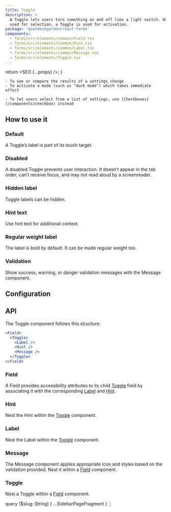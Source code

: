 ```yaml
---
title: Toggle
description: >
  A Toggle lets users turn something on and off like a light switch. Unlike a Checkbox, which is
  used for selection, a Toggle is used for activation.
package: '@zendeskgarden/react-forms'
components:
  - forms/src/elements/common/Field.tsx
  - forms/src/elements/common/Hint.tsx
  - forms/src/elements/common/Label.tsx
  - forms/src/elements/common/Message.tsx
  - forms/src/elements/Toggle.tsx
---
```



  return <SEO {...props} />;
}

<Usage>
  <Use>

    - To see or compare the results of a settings change
    - To activate a mode (such as "dark mode") which takes immediate effect

  </Use>
  <Misuse>

    - To let users select from a list of settings, use [Checkboxes](/components/checkbox) instead

  </Misuse>
</Usage>

## How to use it

### Default

A Toggle’s label is part of its touch target.


<CodeExample code={DefaultCode}>
  <Default />
</CodeExample>

### Disabled

A disabled Toggle prevents user interaction. It doesn’t appear in the tab order, can’t receive focus, and may not read
aloud by a screenreader.


<CodeExample code={DisabledCode}>
  <Disabled />
</CodeExample>

### Hidden label

Toggle labels can be hidden.


<CodeExample code={HiddenCode}>
  <Hidden />
</CodeExample>

### Hint text

Use hint text for additional context.


<CodeExample code={HintCode}>
  <Hint />
</CodeExample>

### Regular weight label

The label is bold by default. It can be made regular weight too.


<CodeExample code={RegularWeightLabelCode}>
  <RegularWeightLabel />
</CodeExample>

### Validation

Show success, warning, or danger validation messages with the Message component.


<CodeExample code={ValidationCode}>
  <Validation />
</CodeExample>

## Configuration

<Configuration reactPackage={props.data.mdx.package} components={props.data.mdx.components} />

## API

The Toggle component follows this structure:

```jsx
<Field>
  <Toggle>
    <Label />
    <Hint />
    <Message />
  </Toggle>
</Field>
```

### Field

<Component components={props.data.mdx.components} componentName="field" />

A Field provides accessibility attributes to its child [Toggle](#toggle) field by associating it
with the corresponding [Label](#label) and [Hint](#hint).

<PropSheet components={props.data.mdx.components} componentName="field" />

### Hint

<Component components={props.data.mdx.components} componentName="hint" />

Nest the Hint within the [Toggle](#toggle) component.

<PropSheet components={props.data.mdx.components} componentName="hint" />

### Label

<Component components={props.data.mdx.components} componentName="label" />

Nest the Label within the [Toggle](#toggle) component.

<PropSheet components={props.data.mdx.components} componentName="label" />

### Message

<Component components={props.data.mdx.components} componentName="message" />

The Message component applies appropriate icon and styles based on the validation provided. Nest
it within a [Field](#field) component.

<PropSheet components={props.data.mdx.components} componentName="message" />

### Toggle

<Component components={props.data.mdx.components} componentName="toggle" />

Nest a Toggle within a [Field](#field) component.

<PropSheet components={props.data.mdx.components} componentName="toggle" />


  query ($slug: String) {
    ...SidebarPageFragment
  }
`;
